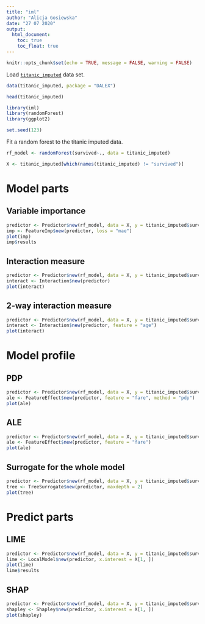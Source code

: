 ```yaml
---
title: "iml"
author: "Alicja Gosiewska"
date: "27 07 2020"
output:
  html_document:
    toc: true
    toc_float: true
---
```



```r
knitr::opts_chunk$set(echo = TRUE, message = FALSE, warning = FALSE)
```



Load [`titanic_imputed`](https://modeloriented.github.io/DALEX/reference/titanic.html) data set.

```r
data(titanic_imputed, package = "DALEX")

head(titanic_imputed)
```


```r
library(iml)
library(randomForest)
library(ggplot2)

set.seed(123)
```

Fit a random forest to the titanic imputed data.

```r
rf_model <- randomForest(survived~., data = titanic_imputed)
```

```r
X <- titanic_imputed[which(names(titanic_imputed) != "survived")]
```

# Model parts

## Variable importance

```r
predictor <- Predictor$new(rf_model, data = X, y = titanic_imputed$survived)
imp <- FeatureImp$new(predictor, loss = "mae")
plot(imp)
imp$results
```


## Interaction measure


```r
predictor <- Predictor$new(rf_model, data = X, y = titanic_imputed$survived)
interact <- Interaction$new(predictor)
plot(interact)
```


## 2-way interaction measure

```r
predictor <- Predictor$new(rf_model, data = X, y = titanic_imputed$survived)
interact <- Interaction$new(predictor, feature = "age")
plot(interact)
```


# Model profile

## PDP

```r
predictor <- Predictor$new(rf_model, data = X, y = titanic_imputed$survived)
ale <- FeatureEffect$new(predictor, feature = "fare", method = "pdp")
plot(ale)
```

## ALE

```r
predictor <- Predictor$new(rf_model, data = X, y = titanic_imputed$survived)
ale <- FeatureEffect$new(predictor, feature = "fare")
plot(ale)
```


## Surrogate for the whole model

```r
predictor <- Predictor$new(rf_model, data = X, y = titanic_imputed$survived)
tree <- TreeSurrogate$new(predictor, maxdepth = 2)
plot(tree)
```



# Predict parts

## LIME


```r
predictor <- Predictor$new(rf_model, data = X, y = titanic_imputed$survived)
lime <- LocalModel$new(predictor, x.interest = X[1, ])
plot(lime)
lime$results
```




## SHAP


```r
predictor <- Predictor$new(rf_model, data = X, y = titanic_imputed$survived)
shapley <- Shapley$new(predictor, x.interest = X[1, ])
plot(shapley)
```


